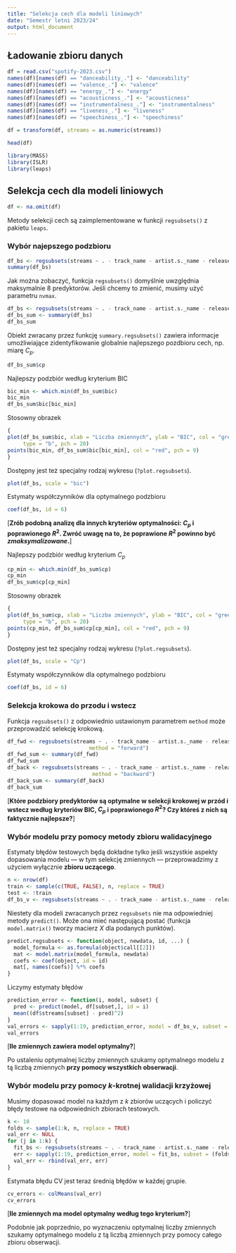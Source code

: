 ```yaml
---
title: "Selekcja cech dla modeli liniowych"
date: "Semestr letni 2023/24"
output: html_document
---
```


## Ładowanie zbioru danych

```r
df = read.csv("spotify-2023.csv")
names(df)[names(df) == "danceability_."] <- "danceability"
names(df)[names(df) == "valence_."] <- "valence"
names(df)[names(df) == "energy_."] <- "energy"
names(df)[names(df) == "acousticness_."] <- "acousticness"
names(df)[names(df) == "instrumentalness_."] <- "instrumentalness"
names(df)[names(df) == "liveness_."] <- "liveness"
names(df)[names(df) == "speechiness_."] <- "speechiness"

df = transform(df, streams = as.numeric(streams))

head(df)
```

```r
library(MASS)
library(ISLR)
library(leaps)
```

## Selekcja cech dla modeli liniowych

```r
df <- na.omit(df)
```
Metody selekcji cech są zaimplementowane
w funkcji `regsubsets()` z pakietu `leaps`.

### Wybór najepszego podzbioru

```r
df_bs <- regsubsets(streams ~ . - track_name - artist.s._name - released_day - in_deezer_playlists - in_shazam_charts, data = df, really.big=T)
summary(df_bs)
```

Jak można zobaczyć, funkcja `regsubsets()` domyślnie uwzględnia maksymalnie 8
predyktorów. Jeśli chcemy to zmienić, musimy użyć parametru `nvmax`.
```r
df_bs <- regsubsets(streams ~ . - track_name - artist.s._name - released_day - in_deezer_playlists - in_shazam_charts, data = df, nvmax = 19, really.big=T)
df_bs_sum <- summary(df_bs)
df_bs_sum
```

Obiekt zwracany przez funkcję `summary.regsubsets()` zawiera informacje umożliwiające
zidentyfikowanie globalnie najlepszego pozdbioru cech, np. miarę $C_p$.
```r
df_bs_sum$cp
```

Najlepszy podzbiór według kryterium BIC
```r
bic_min <- which.min(df_bs_sum$bic)
bic_min
df_bs_sum$bic[bic_min]
```

Stosowny obrazek
```r
{
plot(df_bs_sum$bic, xlab = "Liczba zmiennych", ylab = "BIC", col = "green",
     type = "b", pch = 20)
points(bic_min, df_bs_sum$bic[bic_min], col = "red", pch = 9)
}
```

Dostępny jest też specjalny rodzaj wykresu (`?plot.regsubsets`).
```r
plot(df_bs, scale = "bic")
```

Estymaty współczynników dla optymalnego podzbioru
```r
coef(df_bs, id = 6)
```

[**Zrób podobną analizę dla innych kryteriów optymalności: $C_p$ i poprawionego 
$R^2$. Zwróć uwagę na to, że poprawione $R^2$ powinno być _zmaksymalizowane_.**
]

Najlepszy podzbiór według kryterium $C_p$
```r
cp_min <- which.min(df_bs_sum$cp)
cp_min
df_bs_sum$cp[cp_min]
```

Stosowny obrazek
```r
{
plot(df_bs_sum$cp, xlab = "Liczba zmiennych", ylab = "BIC", col = "green",
     type = "b", pch = 20)
points(cp_min, df_bs_sum$cp[cp_min], col = "red", pch = 9)
}
```

Dostępny jest też specjalny rodzaj wykresu (`?plot.regsubsets`).
```r
plot(df_bs, scale = "Cp")
```

Estymaty współczynników dla optymalnego podzbioru
```r
coef(df_bs, id = 6)
```
### Selekcja krokowa do przodu i wstecz

Funkcja `regsubsets()` z odpowiednio ustawionym parametrem `method` może
przeprowadzić selekcję krokową.
```r
df_fwd <- regsubsets(streams ~ . - track_name - artist.s._name - released_day - in_deezer_playlists - in_shazam_charts, data = df, nvmax = 19, 
                          method = "forward")
df_fwd_sum <- summary(df_fwd)
df_fwd_sum
df_back <- regsubsets(streams ~ . - track_name - artist.s._name - released_day - in_deezer_playlists - in_shazam_charts, data = df, nvmax = 19, 
                           method = "backward")
df_back_sum <- summary(df_back)
df_back_sum
```

[**Które podzbiory predyktorów są optymalne w selekcji krokowej w przód i wstecz
według kryteriów BIC, $C_p$ i poprawionego $R^2$? Czy któreś z nich są faktycznie
najlepsze?**]

### Wybór modelu przy pomocy metody zbioru walidacyjnego

Estymaty błędów testowych będą dokładne tylko jeśli
wszystkie aspekty dopasowania modelu --- w tym selekcję zmiennych ---
przeprowadzimy z użyciem wyłącznie **zbioru uczącego**.
```r
n <- nrow(df)
train <- sample(c(TRUE, FALSE), n, replace = TRUE)
test <- !train
df_bs_v <- regsubsets(streams ~ . - track_name - artist.s._name - released_day - in_deezer_playlists - in_shazam_charts, data = df[train,], nvmax = 19)
```

Niestety dla modeli zwracanych przez `regsubsets` nie ma odpowiedniej 
metody `predict()`. Może ona mieć następującą postać (funkcja `model.matrix()`
tworzy macierz $X$ dla podanych punktów).
```r
predict.regsubsets <- function(object, newdata, id, ...) {
  model_formula <- as.formula(object$call[[2]])
  mat <- model.matrix(model_formula, newdata)
  coefs <- coef(object, id = id)
  mat[, names(coefs)] %*% coefs
}
```

Liczymy estymaty błędów
```r
prediction_error <- function(i, model, subset) {
  pred <- predict(model, df[subset,], id = i)
  mean((df$streams[subset] - pred)^2)
}
val_errors <- sapply(1:19, prediction_error, model = df_bs_v, subset = test)
val_errors
```

[**Ile zmiennych zawiera model optymalny?**]

Po ustaleniu optymalnej liczby zmiennych szukamy optymalnego modelu z tą liczbą
zmiennych **przy pomocy wszystkich obserwacji**.

### Wybór modelu przy pomocy $k$-krotnej walidacji krzyżowej

Musimy dopasować model na każdym z $k$ zbiorów uczących i policzyć błędy
testowe na odpowiednich zbiorach testowych.
```r
k <- 10
folds <- sample(1:k, n, replace = TRUE)
val_err <- NULL
for (j in 1:k) {
  fit_bs <- regsubsets(streams ~ . - track_name - artist.s._name - released_day - in_deezer_playlists - in_shazam_charts, data = df[folds != j,], nvmax = 19)
  err <- sapply(1:19, prediction_error, model = fit_bs, subset = (folds == j))
  val_err <- rbind(val_err, err)
}
```

Estymata błędu CV jest teraz średnią błędów w każdej grupie.
```r
cv_errors <- colMeans(val_err)
cv_errors
```

[**Ile zmiennych ma model optymalny według tego kryterium?**]

Podobnie jak poprzednio, po wyznaczeniu optymalnej liczby zmiennych szukamy
optymalnego modelu z tą liczbą zmiennych przy pomocy całego zbioru obserwacji.
